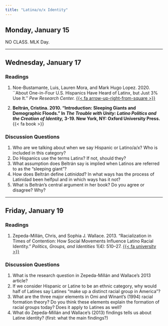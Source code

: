 ```yaml
---
title: "Latina/o/x Identity"
---
```


## Monday, January 15

NO CLASS. MLK Day.

---

## Wednesday, January 17

### Readings

1. Noe-Bustamante, Luis, Lauren Mora, and Mark Hugo Lopez. 2020. ``About One-in-Four U.S. Hispanics Have Heard of Latinx, but Just 3\% Use It.'' *Pew Research Center.* [{{< fa arrow-up-right-from-square >}}](https://www.pewresearch.org/hispanic/2020/08/11/about-one-in-four-u-s-hispanics-have-heard-of-latinx-but-just-3-use-it/)

2. **Beltrán, Cristina. 2010. "Introduction: Sleeping Giants and Demographic Floods." In *The Trouble with Unity: Latino Politics and the Creation of Identity,* 3-19. New York, NY: Oxford University Press.** {{< fa book >}}


### Discussion Questions

1. Who are we talking about when we say Hispanic or Latino/a/x? Who is included in this category?
2. Do Hispanics use the terms Latinx? If not, should they?
3. What assumption does Beltrán say is implied when Latinos are referred to as the "sleeping giant"?
4. How does Beltrán define *Latinidad*? In what ways has the process of Latinidad been helfpul and in which ways has it not?
5. What is Beltrán's central argument in her book? Do you agree or disagree? Why?




---

## Friday, January 19

### Readings 

1. Zepeda-Millán, Chris, and Sophia J. Wallace. 2013. "Racialization in Times of Contention: How Social Movements Influence Latino Racial Identity." *Politics, Groups, and Identities* 1(4): 510–27. [{{< fa university >}}](https://go.openathens.net/redirector/agnesscott.edu?url=https%3A%2F%2Fdoi.org%2F10.1080%2F21565503.2013.842492)


### Discussion Questions

1. What is the research question in Zepeda-Millán and Wallace's 2013 article?
2. If we consider Hispanic or Latine to be an ethnic category, why would half of Latines say Latines "make up a distinct racial group in America"?
3. What are the three major elements in Omi and Winant's (1994) racial formation theory? Do you think these elements explain the formation of racial groups today? Does it apply to Latines as well?
4. What do Zepeda-Millán and Wallace's (2013) findings tells us about Latine identity? (first: what the main findings?)



